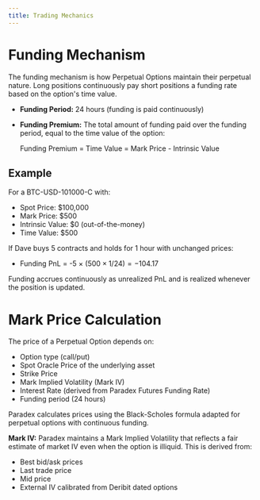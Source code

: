 ```yaml
---
title: Trading Mechanics
---
```


# Funding Mechanism

The funding mechanism is how Perpetual Options maintain their perpetual nature. Long positions continuously pay short positions a funding rate based on the option's time value.

- **Funding Period:** 24 hours (funding is paid continuously)
- **Funding Premium:** The total amount of funding paid over the funding period, equal to the time value of the option:
  
  Funding Premium = Time Value = Mark Price - Intrinsic Value

## Example

For a BTC-USD-101000-C with:
- Spot Price: $100,000
- Mark Price: $500
- Intrinsic Value: $0 (out-of-the-money)
- Time Value: $500

If Dave buys 5 contracts and holds for 1 hour with unchanged prices:
- Funding PnL = -5 × ($500 × 1/24) = -$104.17

Funding accrues continuously as unrealized PnL and is realized whenever the position is updated.

# Mark Price Calculation

The price of a Perpetual Option depends on:
- Option type (call/put)
- Spot Oracle Price of the underlying asset
- Strike Price
- Mark Implied Volatility (Mark IV)
- Interest Rate (derived from Paradex Futures Funding Rate)
- Funding period (24 hours)

Paradex calculates prices using the Black-Scholes formula adapted for perpetual options with continuous funding.

**Mark IV:** Paradex maintains a Mark Implied Volatility that reflects a fair estimate of market IV even when the option is illiquid. This is derived from:
- Best bid/ask prices
- Last trade price
- Mid price
- External IV calibrated from Deribit dated options
